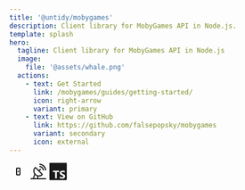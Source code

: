 ```yaml
---
title: '@untidy/mobygames'
description: Client library for MobyGames API in Node.js.
template: splash
hero:
  tagline: Client library for MobyGames API in Node.js
  image:
    file: '@assets/whale.png'
  actions:
    - text: Get Started
      link: /mobygames/guides/getting-started/
      icon: right-arrow
      variant: primary
    - text: View on GitHub
      link: https://github.com/falsepopsky/mobygames
      variant: secondary
      icon: external
---
```



<Grid>
  <Card
    title="Zero dependencies"
    details="It uses the native fetch and URL modules from Node.js to make HTTP requests and handle the creation of URL targets">
    <svg
      height="32"
      width="32"
      xmlns="http://www.w3.org/2000/svg"
      fill="currentColor"
      viewBox="0 0 32 32"
      class="h-8 w-8"
      aria-hidden="true">
      <path d="M18,23H14a2,2,0,0,1-2-2V11a2,2,0,0,1,2-2h4a2,2,0,0,1,2,2V21A2,2,0,0,1,18,23ZM14,11h0V21h4V11Z" />
      <path d="M15 15H17V17H15z" />
    </svg>
  </Card>
  <Card
    title="Support Multiple Endpoints"
    details="Interact with and query multiple API endpoints effortlessly using a user-friendly interface">
    <svg
      height="32"
      width="32"
      xmlns="http://www.w3.org/2000/svg"
      fill="currentColor"
      viewBox="0 0 32 32"
      aria-hidden="true"
      class="h-8 w-8">
      <path d="M30,14H28A10.0113,10.0113,0,0,0,18,4V2A12.0137,12.0137,0,0,1,30,14Z" />
      <path
        d="M26 14H24a6.0067 6.0067 0 00-6-6V6A8.0092 8.0092 0 0126 14zM16 28V24.96a9.9124 9.9124 0
          007.3179-2.208 1.8482 1.8482 0 00.6777-1.3344 1.8 1.8 0 00-.5239-1.36L18.4141 15 21 12.4141
          19.5859 11 17 13.5859 11.9419 8.5273a1.8145 1.8145 0 00-1.36-.5229 1.845 1.845 0
          00-1.3339.6782 9.9566 9.9566 0 00-.5127 11.95L6.2793 28H2v2H30V28zM10.68 10.0938L21.9058
          21.32A8.0011 8.0011 0 0110.68 10.0938zM14 28H8.3875l1.8757-5.627A9.9894 9.9894 0 0014
          24.5435z"
      />
    </svg>
  </Card>
  <Card title="TypeScript" details="Utilizes TypeScript to enhance development with strong typing capabilities">
    <svg
      height="32"
      width="32"
      viewBox="0 0 27 26"
      xmlns="http://www.w3.org/2000/svg"
      fill="currentColor"
      class="h-8 w-8">
      <path
        clip-rule="evenodd"
        d="m.98608 0h24.32332c.5446 0
          .9861.436522.9861.975v24.05c0 .5385-.4415.975-.9861.975h-24.32332c-.544597
          0-.98608-.4365-.98608-.975v-24.05c0-.538478.441483-.975.98608-.975zm13.63142
          13.8324v-2.1324h-9.35841v2.1324h3.34111v9.4946h2.6598v-9.4946zm1.0604
          9.2439c.4289.2162.9362.3784 1.5218.4865.5857.1081 1.2029.1622 1.8518.1622.6324 0 1.2331-.0595
          1.8023-.1784.5691-.1189 1.0681-.3149 1.497-.5879s.7685-.6297
          1.0187-1.0703.3753-.9852.3753-1.6339c0-.4703-.0715-.8824-.2145-1.2365-.1429-.3541-.3491-.669-.6186-.9447-.2694-.2757-.5925-.523-.9692-.7419s-.8014-.4257-1.2743-.6203c-.3465-.1406-.6572-.2771-.9321-.4095-.275-.1324-.5087-.2676-.7011-.4054-.1925-.1379-.3409-.2838-.4454-.4379-.1045-.154-.1567-.3284-.1567-.523
          0-.1784.0467-.3392.1402-.4824.0935-.1433.2254-.2663.3959-.369s.3794-.1824.6269-.2392c.2474-.0567.5224-.0851.8248-.0851.22
          0
          .4523.0162.697.0486.2447.0325.4908.0825.7382.15.2475.0676.4881.1527.7218.2555.2337.1027.4495.2216.6475.3567v-2.4244c-.4015-.1514-.84-.2636-1.3157-.3365-.4756-.073-1.0214-.1095-1.6373-.1095-.6268
          0-1.2207.0662-1.7816.1987-.5609.1324-1.0544.3392-1.4806.6203s-.763.6392-1.0104
          1.0743c-.2475.4352-.3712.9555-.3712 1.5609 0 .7731.2268 1.4326.6805 1.9785.4537.546 1.1424
          1.0082 2.0662 1.3866.363.146.7011.2892
          1.0146.4298.3134.1405.5842.2865.8124.4378.2282.1514.4083.3162.5403.4946s.198.3811.198.6082c0
          .1676-.0413.323-.1238.4662-.0825.1433-.2076.2676-.3753.373s-.3766.1879-.6268.2473c-.2502.0595-.5431.0892-.8785.0892-.5719
          0-1.1383-.0986-1.6992-.2959-.5608-.1973-1.0805-.4933-1.5589-.8879z"
      />
    </svg>
  </Card>
</Grid>
